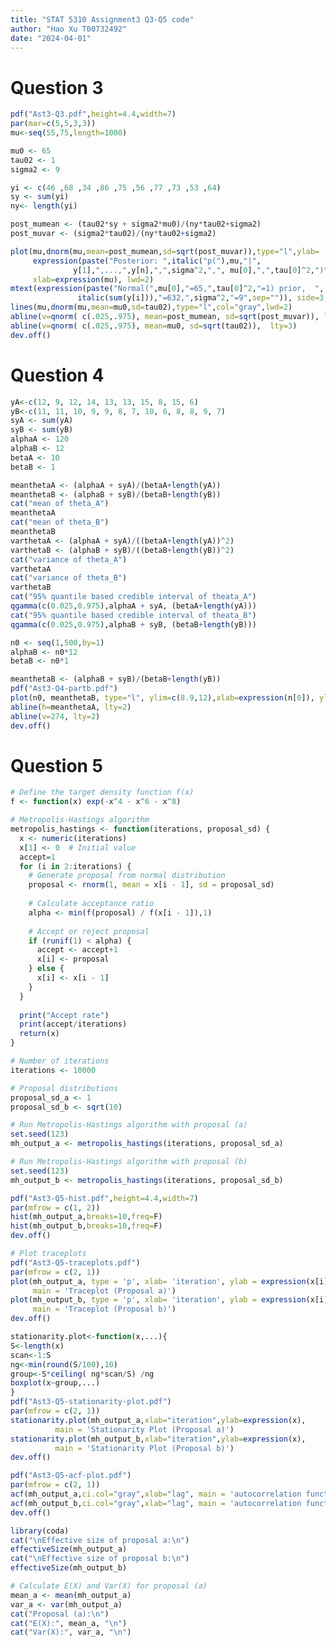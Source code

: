 ```yaml
---
title: "STAT 5310 Assignment3 Q3-Q5 code"
author: "Hao Xu T00732492"
date: "2024-04-01"
---
```


# Question 3

```r
pdf("Ast3-Q3.pdf",height=4.4,width=7)
par(mar=c(5,5,3,3))
mu<-seq(55,75,length=1000)

mu0 <- 65
tau02 <- 1
sigma2 <- 9

yi <- c(46 ,68 ,34 ,86 ,75 ,56 ,77 ,73 ,53 ,64)
sy <- sum(yi)
ny<- length(yi)

post_mumean <- (tau02*sy + sigma2*mu0)/(ny*tau02+sigma2)
post_muvar <- (sigma2*tau02)/(ny*tau02+sigma2)

plot(mu,dnorm(mu,mean=post_mumean,sd=sqrt(post_muvar)),type="l",ylab=
     expression(paste("Posterior: ",italic("p("),mu,"|",
		      y[1],",...,",y[n],",",sigma^2,",", mu[0],",",tau[0]^2,")",sep="")), 
     xlab=expression(mu), lwd=2)
mtext(expression(paste("Normal(",mu[0],"=65,",tau[0]^2,"=1) prior,  ", 
		       italic(sum(y[i])),"=632,",sigma^2,"=9",sep="")), side=3,line=.1)
lines(mu,dnorm(mu,mean=mu0,sd=tau02),type="l",col="gray",lwd=2)
abline(v=qnorm( c(.025,.975), mean=post_mumean, sd=sqrt(post_muvar)), lty=2)
abline(v=qnorm( c(.025,.975), mean=mu0, sd=sqrt(tau02)),  lty=3)
dev.off()
```
# Question 4

```r
yA<-c(12, 9, 12, 14, 13, 13, 15, 8, 15, 6)
yB<-c(11, 11, 10, 9, 9, 8, 7, 10, 6, 8, 8, 9, 7)
syA <- sum(yA)
syB <- sum(yB)
alphaA <- 120
alphaB <- 12
betaA <- 10
betaB <- 1

meanthetaA <- (alphaA + syA)/(betaA+length(yA))
meanthetaB <- (alphaB + syB)/(betaB+length(yB))
cat("mean of theta_A")
meanthetaA
cat("mean of theta_B")
meanthetaB
varthetaA <- (alphaA + syA)/((betaA+length(yA))^2)
varthetaB <- (alphaB + syB)/((betaB+length(yB))^2)
cat("variance of theta_A")
varthetaA 
cat("variance of theta_B")
varthetaB 
cat("95% quantile based credible interval of theata_A")
qgamma(c(0.025,0.975),alphaA + syA, (betaA+length(yA)))
cat("95% quantile based credible interval of theata_B")
qgamma(c(0.025,0.975),alphaB + syB, (betaB+length(yB)))

n0 <- seq(1,500,by=1)
alphaB <- n0*12
betaB <- n0*1

meanthetaB <- (alphaB + syB)/(betaB+length(yB))
pdf("Ast3-Q4-partb.pdf")
plot(n0, meanthetaB, type="l", ylim=c(8.9,12),xlab=expression(n[0]), ylab=expression(theta[B]))
abline(h=meanthetaA, lty=2)
abline(v=274, lty=2)
dev.off()


```

# Question 5

```r
# Define the target density function f(x)
f <- function(x) exp(-x^4 - x^6 - x^8)

# Metropolis-Hastings algorithm
metropolis_hastings <- function(iterations, proposal_sd) {
  x <- numeric(iterations)
  x[1] <- 0  # Initial value
  accept=1
  for (i in 2:iterations) {
    # Generate proposal from normal distribution
    proposal <- rnorm(1, mean = x[i - 1], sd = proposal_sd)
    
    # Calculate acceptance ratio
    alpha <- min(f(proposal) / f(x[i - 1]),1)
    
    # Accept or reject proposal
    if (runif(1) < alpha) {
      accept <- accept+1
      x[i] <- proposal
    } else {
      x[i] <- x[i - 1]
    }
  }
  
  print("Accept rate")
  print(accept/iterations)
  return(x)
}

# Number of iterations
iterations <- 10000

# Proposal distributions
proposal_sd_a <- 1
proposal_sd_b <- sqrt(10)

# Run Metropolis-Hastings algorithm with proposal (a)
set.seed(123)
mh_output_a <- metropolis_hastings(iterations, proposal_sd_a)

# Run Metropolis-Hastings algorithm with proposal (b)
set.seed(123)
mh_output_b <- metropolis_hastings(iterations, proposal_sd_b)

pdf("Ast3-Q5-hist.pdf",height=4.4,width=7)
par(mfrow = c(1, 2))
hist(mh_output_a,breaks=10,freq=F)
hist(mh_output_b,breaks=10,freq=F)
dev.off()

# Plot traceplots
pdf("Ast3-Q5-traceplots.pdf")
par(mfrow = c(2, 1))
plot(mh_output_a, type = 'p', xlab= 'iteration', ylab = expression(x[i]), 
     main = 'Traceplot (Proposal a)')
plot(mh_output_b, type = 'p', xlab= 'iteration', ylab = expression(x[i]), 
     main = 'Traceplot (Proposal b)')
dev.off()

stationarity.plot<-function(x,...){
S<-length(x)
scan<-1:S
ng<-min(round(S/100),10)
group<-S*ceiling( ng*scan/S) /ng
boxplot(x~group,...)
}
pdf("Ast3-Q5-stationarity-plot.pdf")
par(mfrow = c(2, 1))
stationarity.plot(mh_output_a,xlab="iteration",ylab=expression(x), 
		  main = 'Stationarity Plot (Proposal a)')
stationarity.plot(mh_output_b,xlab="iteration",ylab=expression(x), 
		  main = 'Stationarity Plot (Proposal b)')
dev.off()

pdf("Ast3-Q5-acf-plot.pdf")
par(mfrow = c(2, 1))
acf(mh_output_a,ci.col="gray",xlab="lag", main = 'autocorrelation function (Proposal a)')
acf(mh_output_b,ci.col="gray",xlab="lag", main = 'autocorrelation function (Proposal b)')
dev.off()

library(coda)
cat("\nEffective size of proposal a:\n")
effectiveSize(mh_output_a)
cat("\nEffective size of proposal b:\n")
effectiveSize(mh_output_b)

# Calculate E(X) and Var(X) for proposal (a)
mean_a <- mean(mh_output_a)
var_a <- var(mh_output_a)
cat("Proposal (a):\n")
cat("E(X):", mean_a, "\n")
cat("Var(X):", var_a, "\n")

```




